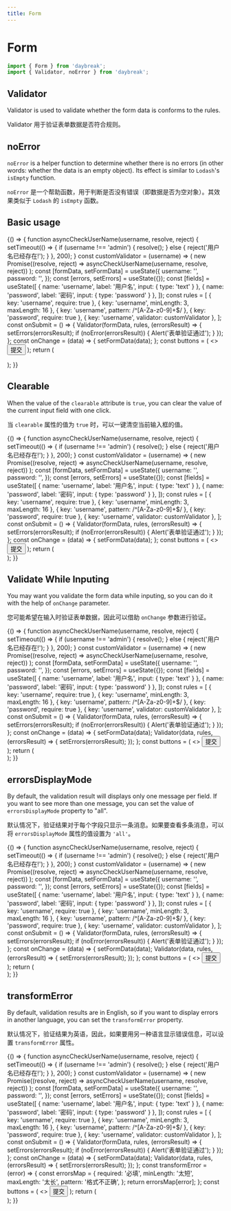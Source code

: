 ```yaml
---
title: Form
---
```



# Form

```javascript
import { Form } from 'daybreak';
import { Validator, noError } from 'daybreak';
```

## Validator

Validator is used to validate whether the form data is conforms to the rules.

Validator 用于验证表单数据是否符合规则。

## noError

`noError` is a helper function to determine whether there is no errors (in other words: whether the data is an empty object). Its effect is similar to `Lodash`'s `isEmpty` function.

`noError` 是一个帮助函数，用于判断是否没有错误（即数据是否为空对象）。其效果类似于 `Lodash` 的 `isEmpty` 函数。

## Basic usage

<Playground>
{() => {
  function asyncCheckUserName(username, resolve, reject) {
    setTimeout(() => {
      if (username !== 'admin') {
        resolve();
      } else {
        reject('用户名已经存在!');
      }
    }, 200);
  }
  const customValidator = (username) => (
    new Promise((resolve, reject) => asyncCheckUserName(username, resolve, reject))
  );
  const [formData, setFormData] = useState({
    username: '',
    password: '',
  });
  const [errors, setErrors] = useState({});
  const [fields] = useState([
    { name: 'username', label: '用户名', input: { type: 'text' } },
    { name: 'password', label: '密码', input: { type: 'password' } },
  ]);
  const rules = [
    { key: 'username', require: true },
    { key: 'username', minLength: 3, maxLength: 16 },
    { key: 'username', pattern: /^[A-Za-z0-9]+$/ },
    { key: 'password', require: true },
    { key: 'username', validator: customValidator },
  ];
  const onSubmit = () => {
    Validator(formData, rules, (errorsResult) => {
      setErrors(errorsResult);
      if (noError(errorsResult)) {
        Alert('表单验证通过');
      }
    });
  };
  const onChange = (data) => {
    setFormData(data);
  };
  const buttons = (
    <>
      <Button mode="primary" type="submit">提交</Button>
    </>
  );
  return (
    <div>
      <Form
        values={formData}
        fields={fields}
        buttons={buttons}
        errors={errors}
        onSubmit={onSubmit}
        onChange={onChange}
      />
    </div>
  );
}}
</Playground>

## Clearable

When the value of the `clearable` attribute is `true`, you can clear the value of the current input field with one click.

当 `clearable` 属性的值为 `true` 时，可以一键清空当前输入框的值。

<Playground>
{() => {
  function asyncCheckUserName(username, resolve, reject) {
    setTimeout(() => {
      if (username !== 'admin') {
        resolve();
      } else {
        reject('用户名已经存在!');
      }
    }, 200);
  }
  const customValidator = (username) => (
    new Promise((resolve, reject) => asyncCheckUserName(username, resolve, reject))
  );
  const [formData, setFormData] = useState({
    username: '',
    password: '',
  });
  const [errors, setErrors] = useState({});
  const [fields] = useState([
    { name: 'username', label: '用户名', input: { type: 'text' } },
    { name: 'password', label: '密码', input: { type: 'password' } },
  ]);
  const rules = [
    { key: 'username', require: true },
    { key: 'username', minLength: 3, maxLength: 16 },
    { key: 'username', pattern: /^[A-Za-z0-9]+$/ },
    { key: 'password', require: true },
    { key: 'username', validator: customValidator },
  ];
  const onSubmit = () => {
    Validator(formData, rules, (errorsResult) => {
      setErrors(errorsResult);
      if (noError(errorsResult)) {
        Alert('表单验证通过');
      }
    });
  };
  const onChange = (data) => {
    setFormData(data);
  };
  const buttons = (
    <>
      <Button mode="primary" type="submit">提交</Button>
    </>
  );
  return (
    <div>
      <Form
        values={formData}
        fields={fields}
        buttons={buttons}
        errors={errors}
        onSubmit={onSubmit}
        onChange={onChange}
        clearable
      />
    </div>
  );
}}
</Playground>

## Validate While Inputing

You may want you validate the form data while inputing, so you can do it with the help of `onChange` parameter.

您可能希望在输入时验证表单数据，因此可以借助 `onChange` 参数进行验证。

<Playground>
{() => {
  function asyncCheckUserName(username, resolve, reject) {
    setTimeout(() => {
      if (username !== 'admin') {
        resolve();
      } else {
        reject('用户名已经存在!');
      }
    }, 200);
  }
  const customValidator = (username) => (
    new Promise((resolve, reject) => asyncCheckUserName(username, resolve, reject))
  );
  const [formData, setFormData] = useState({
    username: '',
    password: '',
  });
  const [errors, setErrors] = useState({});
  const [fields] = useState([
    { name: 'username', label: '用户名', input: { type: 'text' } },
    { name: 'password', label: '密码', input: { type: 'password' } },
  ]);
  const rules = [
    { key: 'username', require: true },
    { key: 'username', minLength: 3, maxLength: 16 },
    { key: 'username', pattern: /^[A-Za-z0-9]+$/ },
    { key: 'password', require: true },
    { key: 'username', validator: customValidator },
  ];
  const onSubmit = () => {
    Validator(formData, rules, (errorsResult) => {
      setErrors(errorsResult);
      if (noError(errorsResult)) {
        Alert('表单验证通过');
      }
    });
  };
  const onChange = (data) => {
    setFormData(data);
    Validator(data, rules, (errorsResult) => {
      setErrors(errorsResult);
    });
  };
  const buttons = (
    <>
      <Button mode="primary" type="submit">提交</Button>
    </>
  );
  return (
    <div>
      <Form
        values={formData}
        fields={fields}
        buttons={buttons}
        errors={errors}
        onSubmit={onSubmit}
        onChange={onChange}
      />
    </div>
  );
}}
</Playground>

## errorsDisplayMode

By default, the validation result will displays only one message per field. If you want to see more than one message, you can set the value of `errorsDisplayMode` property to "all".

默认情况下，验证结果对于每个字段只显示一条消息。如果要查看多条消息，可以将 `errorsDisplayMode` 属性的值设置为 `'all'`。

<Playground>
{() => {
  function asyncCheckUserName(username, resolve, reject) {
    setTimeout(() => {
      if (username !== 'admin') {
        resolve();
      } else {
        reject('用户名已经存在!');
      }
    }, 200);
  }
  const customValidator = (username) => (
    new Promise((resolve, reject) => asyncCheckUserName(username, resolve, reject))
  );
  const [formData, setFormData] = useState({
    username: '',
    password: '',
  });
  const [errors, setErrors] = useState({});
  const [fields] = useState([
    { name: 'username', label: '用户名', input: { type: 'text' } },
    { name: 'password', label: '密码', input: { type: 'password' } },
  ]);
  const rules = [
    { key: 'username', require: true },
    { key: 'username', minLength: 3, maxLength: 16 },
    { key: 'username', pattern: /^[A-Za-z0-9]+$/ },
    { key: 'password', require: true },
    { key: 'username', validator: customValidator },
  ];
  const onSubmit = () => {
    Validator(formData, rules, (errorsResult) => {
      setErrors(errorsResult);
      if (noError(errorsResult)) {
        Alert('表单验证通过');
      }
    });
  };
  const onChange = (data) => {
    setFormData(data);
    Validator(data, rules, (errorsResult) => {
      setErrors(errorsResult);
    });
  };
  const buttons = (
    <>
      <Button mode="primary" type="submit">提交</Button>
    </>
  );
  return (
    <div>
      <Form
        values={formData}
        fields={fields}
        buttons={buttons}
        errors={errors}
        onSubmit={onSubmit}
        onChange={onChange}
        errorsDisplayMode="all"
      />
    </div>
  );
}}
</Playground>

## transformError

By default, validation results are in English, so if you want to display errors in another language, you can set the `transformError` property.

默认情况下，验证结果为英语，因此，如果要用另一种语言显示错误信息，可以设置 `transformError` 属性。

<Playground>
{() => {
  function asyncCheckUserName(username, resolve, reject) {
    setTimeout(() => {
      if (username !== 'admin') {
        resolve();
      } else {
        reject('用户名已经存在!');
      }
    }, 200);
  }
  const customValidator = (username) => (
    new Promise((resolve, reject) => asyncCheckUserName(username, resolve, reject))
  );
  const [formData, setFormData] = useState({
    username: '',
    password: '',
  });
  const [errors, setErrors] = useState({});
  const [fields] = useState([
    { name: 'username', label: '用户名', input: { type: 'text' } },
    { name: 'password', label: '密码', input: { type: 'password' } },
  ]);
  const rules = [
    { key: 'username', require: true },
    { key: 'username', minLength: 3, maxLength: 16 },
    { key: 'username', pattern: /^[A-Za-z0-9]+$/ },
    { key: 'password', require: true },
    { key: 'username', validator: customValidator },
  ];
  const onSubmit = () => {
    Validator(formData, rules, (errorsResult) => {
      setErrors(errorsResult);
      if (noError(errorsResult)) {
        Alert('表单验证通过');
      }
    });
  };
  const onChange = (data) => {
    setFormData(data);
    Validator(data, rules, (errorsResult) => {
      setErrors(errorsResult);
    });
  };
  const transformError = (error) => {
    const errorsMap = {
      required: '必填',
      minLength: '太短',
      maxLength: '太长',
      pattern: '格式不正确',
    };
    return errorsMap[error];
  };
  const buttons = (
    <>
      <Button mode="primary" type="submit">提交</Button>
    </>
  );
  return (
    <div>
      <Form
        values={formData}
        fields={fields}
        buttons={buttons}
        errors={errors}
        onSubmit={onSubmit}
        onChange={onChange}
        transformError={transformError}
      />
    </div>
  );
}}
</Playground>
